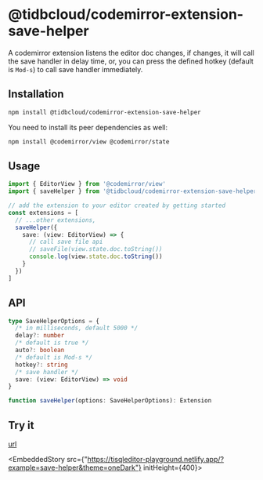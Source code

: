 # @tidbcloud/codemirror-extension-save-helper

A codemirror extension listens the editor doc changes, if changes, it will call the save handler in delay time, or, you can press the defined hotkey (default is `Mod-s`) to call save handler immediately.

## Installation

```sh npm2yarn
npm install @tidbcloud/codemirror-extension-save-helper
```

You need to install its peer dependencies as well:

```sh npm2yarn
npm install @codemirror/view @codemirror/state
```

## Usage

```ts
import { EditorView } from '@codemirror/view'
import { saveHelper } from '@tidbcloud/codemirror-extension-save-helper'

// add the extension to your editor created by getting started
const extensions = [
  // ...other extensions,
  saveHelper({
    save: (view: EditorView) => {
      // call save file api
      // saveFile(view.state.doc.toString())
      console.log(view.state.doc.toString())
    }
  })
]
```

## API

```ts
type SaveHelperOptions = {
  /* in milliseconds, default 5000 */
  delay?: number
  /* default is true */
  auto?: boolean
  /* default is Mod-s */
  hotkey?: string
  /* save handler */
  save: (view: EditorView) => void
}

function saveHelper(options: SaveHelperOptions): Extension
```

## Try it
[url](https://tisqleditor-playground.netlify.app/?example=save-helper&with_select=&theme=oneDark)


<EmbeddedStory src={"https://tisqleditor-playground.netlify.app/?example=save-helper&theme=oneDark"} initHeight={400}></EmbeddedStory>
